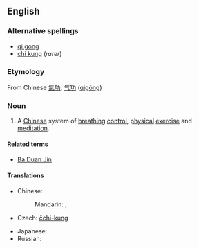 ==English==
{{wikipedia}}
===Alternative spellings===
* [[qi gong]]
* [[chi kung]] (''rarer'')

===Etymology===
From Chinese [[氣功]], [[气功]] ([[qìgōng]])

===Noun===
{{en-noun|-}}

# A [[Chinese]] system of [[breathing]] [[control]], [[physical]] [[exercise]] and [[meditation]].

====Related terms====
* [[Ba Duan Jin]]

====Translations====
{{trans-top|system of breathing control}}
* Chinese:
*: Mandarin: {{t|zh|氣功|sc=Hani}},  {{t|zh|气功|tr=qìgōng|sc=Hani}}
* Czech: [[čchi-kung]] {{m}}
{{trans-mid}}
* Japanese: {{t|ja|気功|tr=きこう, kikō|sc=Jpan}}
* Russian: {{t|ru|цигун|m|tr=cigún|sc=Cyrl}}
{{trans-bottom}}